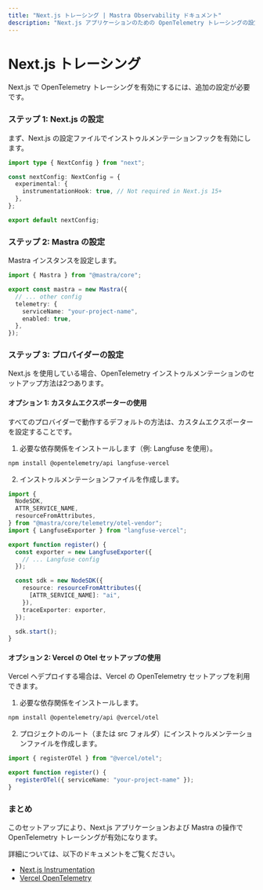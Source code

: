 ```yaml
---
title: "Next.js トレーシング | Mastra Observability ドキュメント"
description: "Next.js アプリケーションのための OpenTelemetry トレーシングの設定"
---
```


# Next.js トレーシング

Next.js で OpenTelemetry トレーシングを有効にするには、追加の設定が必要です。

### ステップ 1: Next.js の設定

まず、Next.js の設定ファイルでインストゥルメンテーションフックを有効にします。

```ts filename="next.config.ts" showLineNumbers copy
import type { NextConfig } from "next";

const nextConfig: NextConfig = {
  experimental: {
    instrumentationHook: true, // Not required in Next.js 15+
  },
};

export default nextConfig;
```

### ステップ 2: Mastra の設定

Mastra インスタンスを設定します。

```typescript filename="mastra.config.ts" copy
import { Mastra } from "@mastra/core";

export const mastra = new Mastra({
  // ... other config
  telemetry: {
    serviceName: "your-project-name",
    enabled: true,
  },
});
```

### ステップ 3: プロバイダーの設定

Next.js を使用している場合、OpenTelemetry インストゥルメンテーションのセットアップ方法は2つあります。

#### オプション 1: カスタムエクスポーターの使用

すべてのプロバイダーで動作するデフォルトの方法は、カスタムエクスポーターを設定することです。

1. 必要な依存関係をインストールします（例: Langfuse を使用）。

```bash copy
npm install @opentelemetry/api langfuse-vercel
```

2. インストゥルメンテーションファイルを作成します。

```ts filename="instrumentation.ts" copy
import {
  NodeSDK,
  ATTR_SERVICE_NAME,
  resourceFromAttributes,
} from "@mastra/core/telemetry/otel-vendor";
import { LangfuseExporter } from "langfuse-vercel";

export function register() {
  const exporter = new LangfuseExporter({
    // ... Langfuse config
  });

  const sdk = new NodeSDK({
    resource: resourceFromAttributes({
      [ATTR_SERVICE_NAME]: "ai",
    }),
    traceExporter: exporter,
  });

  sdk.start();
}
```

#### オプション 2: Vercel の Otel セットアップの使用

Vercel へデプロイする場合は、Vercel の OpenTelemetry セットアップを利用できます。

1. 必要な依存関係をインストールします。

```bash copy
npm install @opentelemetry/api @vercel/otel
```

2. プロジェクトのルート（または src フォルダ）にインストゥルメンテーションファイルを作成します。

```ts filename="instrumentation.ts" copy
import { registerOTel } from "@vercel/otel";

export function register() {
  registerOTel({ serviceName: "your-project-name" });
}
```

### まとめ

このセットアップにより、Next.js アプリケーションおよび Mastra の操作で OpenTelemetry トレーシングが有効になります。

詳細については、以下のドキュメントをご覧ください。

- [Next.js Instrumentation](https://nextjs.org/docs/app/building-your-application/optimizing/instrumentation)
- [Vercel OpenTelemetry](https://vercel.com/docs/observability/otel-overview/quickstart)
